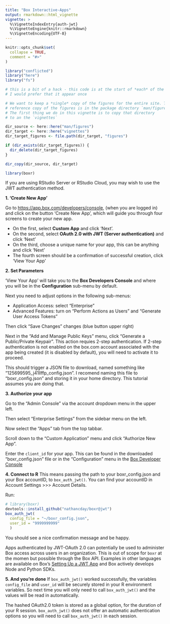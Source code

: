 ```yaml
---
title: "Box Interactive-Apps"
output: rmarkdown::html_vignette
vignette: >
  %\VignetteIndexEntry{auth-jwt}
  %\VignetteEngine{knitr::rmarkdown}
  %\VignetteEncoding{UTF-8}
---
```


```r
knitr::opts_chunk$set(
  collapse = TRUE,
  comment = "#>"
)
```

```r
library("conflicted")
library("here")
library("fs")

# this is a bit of a hack - this code is at the start of *each* of the vignettes;
# I would prefer that it appear once

# We want to keep a *single* copy of the figures for the entire site. The 
# reference copy of the figures is in the package directory `man/figures`.
# The first thing we do in this vignette is to copy that directory 
# to an the `vignettes`

dir_source <- here::here("man/figures")
dir_target <- here::here("vignettes")
dir_target_figures <- file.path(dir_target, "figures")

if (dir_exists(dir_target_figures)) {
  dir_delete(dir_target_figures)
}

dir_copy(dir_source, dir_target)
```

```r
library(boxr)
```

If you are using RStudio Server or RStudio Cloud, you may wish to use the JWT authentication method.



**1. 'Create New App'**

Go to [https://app.box.com/developers/console](https://app.box.com/developers/console), (when you are logged in) and click on the button 'Create New App', which will guide you through four screens to create your new app.

* On the first, select **Custom App** and click 'Next'.
* On the second, select **OAuth 2.0 with JWT (Server authentication)** and click 'Next'
* On the third, choose a unique name for your app, this can be anything and click 'Next'
* The fourth screen should be a confirmation of successful creation, click 'View Your App'

**2. Set Parameters**

'View Your App' will take you to the **Box Developers Console** and where you will be in the **Configuration** sub-menu by default.

Next you need to adjust options in the following sub-menus:

* Application Access: select "Enterprise"
* Advanced Features: turn on "Perform Actions as Users"  and "Generate User Access Tokens"

Then click "Save Changes" changes (blue button upper right)

Next in the "Add and Manage Public Keys" menu, click "Generate a Public/Private Keypair". This action requies 2-step authentication. If 2-step authentication is not enabled on the box.com account associated with the app being created (it is disabled by default), you will need to activate it to proceed.

This should trigger a JSON file to download, named something like "125699595_j41llffp_config.json". I recomend naming this file to "boxr_config.json" and storing it in your home directory. This tutorial assumes you are doing that.

**3. Authorize your app**

Go to the "Admin Console" via the account dropdown menu in the upper left.

Then select "Enterprise Settings" from the sidebar menu on the left.

Now select the "Apps" tab from the top tabbar.

Scroll down to the "Custom Application" menu and click "Authorize New App".

Enter the `client_id` for your app. This can be found in the downloaded "boxr_config.json" file or in the "Configuration" menu in the [Box Developer Console](https://app.box.com/developers/console)

**4. Connect to R**
This means passing the path to your boxr_config.json and your Box accountID, to `box_auth_jwt()`. You can find your accountID in Account Settings >>> Account Details.

Run:
```r
# library(boxr)
devtools::install_github("nathancday/boxr@jwt")
box_auth_jwt(
  config_file = "~/boxr_config.json",
  user_id = "9999999999"
  )
```

You should see a nice confirmation message and be happy. 

Apps authenticated by JWT-OAuth 2.0 can potentially be used to administer Box access across users in an organization. This is out of scope for `boxr` at the momen but possible through the Box API. Examples in other languages are available on Box's [Setting Up a JWT App](https://developer.box.com/docs/setting-up-a-jwt-app) and Box actively develops Node and Python SDKs.

**5. And you're done**
If `box_auth_jwt()` worked successfully, the variables `config_file` and `user_id` will be securely stored in your R environment variables. So next time you will only need to call `box_auth_jwt()` and the values will be read in automatically.

The hashed OAuth2.0 token is stored as a global option, for the duration of your R session. `box_auth_jwt()` does not offer an automatic authentication options so you will need to call `box_auth_jwt()` in each session.
